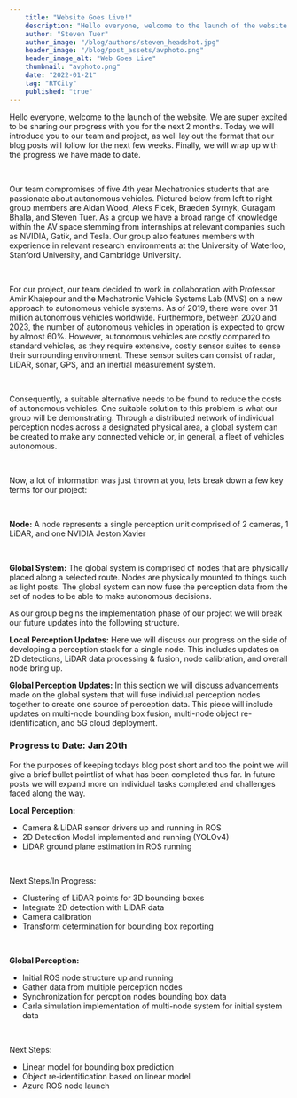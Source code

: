 ```yaml
---
    title: "Website Goes Live!"
    description: "Hello everyone, welcome to the launch of the website."
    author: "Steven Tuer"
    author_image: "/blog/authors/steven_headshot.jpg"
    header_image: "/blog/post_assets/avphoto.png"
    header_image_alt: "Web Goes Live"
    thumbnail: "avphoto.png"
    date: "2022-01-21"
    tag: "RTCity"
    published: "true"
---
```


Hello everyone, welcome to the launch of the website. We are super excited to be sharing our progress with you for the next 2 months. Today we will introduce you to our team and project, as well lay out the format that our blog posts will follow for the next few weeks. Finally, we will wrap up with the progress we have made to date.

<br />

Our team compromises of five 4th year Mechatronics students that are passionate about autonomous vehicles. Pictured below from left to right group members are Aidan Wood, Aleks Ficek, Braeden Syrnyk, Guragam Bhalla, and Steven Tuer. As a group we have a broad range of knowledge within the AV space stemming from internships at relevant companies such as NVIDIA, Gatik, and Tesla. Our group also features members with experience in relevant research environments at the University of Waterloo, Stanford University, and Cambridge University. 

<br />

For our project, our team decided to work in collaboration with Professor Amir Khajepour and the Mechatronic Vehicle Systems Lab (MVS) on a new approach to autonomous vehicle systems. As of 2019, there were over 31 million autonomous vehicles worldwide. Furthermore, between 2020 and 2023, the number of autonomous vehicles in operation is expected to grow by almost 60%. However, autonomous vehicles are costly compared to standard vehicles, as they require extensive, costly sensor suites to sense their surrounding environment. These sensor suites can consist of radar, LiDAR, sonar, GPS, and an inertial measurement system.

<br />

Consequently, a suitable alternative needs to be found to reduce the costs of autonomous vehicles. One suitable solution to this problem is what our group will be demonstrating. Through a distributed network of individual perception nodes across a designated physical area, a global system can be created to make any connected vehicle or, in general, a fleet of vehicles autonomous.

<br />

Now, a lot of information was just thrown at you, lets break down a few key terms for our project:

<br />

**Node:** A node represents a single perception unit comprised of 2 cameras, 1 LiDAR, and one NVIDIA Jeston Xavier

<br />

**Global System:** The global system is comprised of nodes that are physically placed along a selected route. Nodes are physically mounted to things such as light posts. The global system can now fuse the perception data from the set of nodes to be able to make autonomous decisions.
<br />

As our group begins the implementation phase of our project we will break our future updates into the following structure.
<br />

**Local Perception Updates:**
Here we will discuss our progress on the side of developing a perception stack for a single node. This includes updates on 2D detections, LiDAR data processing & fusion, node calibration, and overall node bring up.
<br />

**Global Perception Updates:** In this section we will discuss advancements made on the global
system that will fuse individual perception nodes together to create one source of perception data. This piece will include updates on multi-node bounding box fusion, multi-node object re-identification, and 5G cloud deployment.
<br />

### Progress to Date: Jan 20th
For the purposes of keeping todays blog post short and too the point we will give a brief bullet pointlist of what has been completed thus far. In future posts we will expand more on individual tasks completed and challenges faced along the way.
<br />

**Local Perception:** <br />
* Camera & LiDAR sensor drivers up and running in ROS<br />
* 2D Detection Model implemented and running (YOLOv4)<br />
* LiDAR ground plane estimation in ROS running
<br />

Next Steps/In Progress:<br />
* Clustering of LiDAR points for 3D bounding boxes<br />
* Integrate 2D detection with LiDAR data<br />
* Camera calibration<br />
* Transform determination for bounding box reporting
<br />

**Global Perception:**<br />
* Initial ROS node structure up and running<br />
* Gather data from multiple perception nodes<br />
* Synchronization for percption nodes bounding box data<br />
* Carla simulation implementation of multi-node system for initial system data
<br />

Next Steps:<br />
* Linear model for bounding box prediction<br />
* Object re-identification based on linear model<br />
* Azure ROS node launch 


